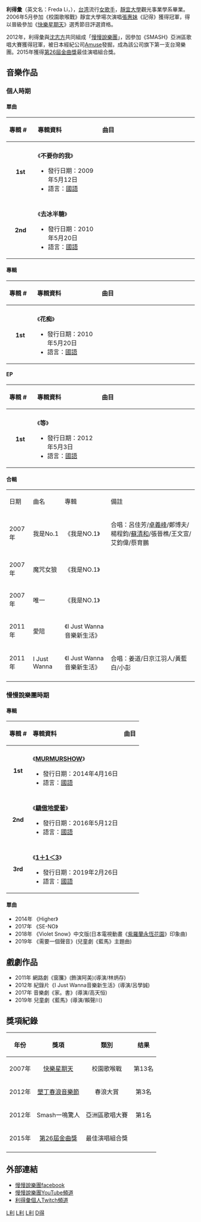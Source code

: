 {{藝人
|姓名 = 利得彙
|類型 = 女歌手
|圖片 = 
|圖片尺寸 = 
|圖片簡介 = 
|本名 = 
|英文名 = Freda Li
|羅馬拼音 = 
|綽號 = 點點
|國籍 = {{ROC}}
|出生日期 = {{birth date and age|1985|6|14}}
|出生地點 = 
|教育程度 = [[靜宜大學|靜宜大學]]觀光事業學系畢業
|音樂類型 = [[流行音樂|流行音樂]]
|出道作品 = 
|代表作 = 
|音樂專輯 = 
|職業 = [[歌手|歌手]]
|出道日期 = 
|活躍年代 = 2006年至今
|唱片公司 = 
|經紀公司 = 雅慕斯娛樂股份有限公司 
|相關團體 = [[慢慢說樂團|慢慢說樂團]]
|網站 = [http://www.amusetaiwan.com/ AMUSE ENTERTAINMENT TAIWAN INC.官方網站]
| awards = 2015年[[第26屆金曲獎|第26屆金曲獎]]最佳演唱組合獎
}}

'''利得彙'''（英文名：Freda Li，{{bd|1985年|6月14日|catIdx=L利}}），[[台湾|台湾]]流行[[女歌手|女歌手]]，[[靜宜大學|靜宜大學]]觀光事業學系畢業。2006年5月參加《校園歌喉戰》靜宜大學場次演唱[[張惠妹|張惠妹]]《記得》獲得冠軍，得以晉級參加《[[快樂星期天|快樂星期天]]》選秀節目評選資格。

2012年，利得彙與[[沈志方|沈志方]]共同組成「[[慢慢說樂團|慢慢說樂團]]」，因參加《SMASH》亞洲區歌唱大賽獲得冠軍，被日本經紀公司[[Amuse|Amuse]]發掘，成為該公司旗下第一支台灣樂團。2015年獲得[[第26屆金曲獎|第26屆金曲獎]]最佳演唱組合獎。

==音樂作品==
===個人時期===
====單曲====
{| class="wikitable"
!align="left" width="75px"| 專輯 #
!align="left" width="200px"| 專輯資料
!align="left" width="350px"| 曲目
|-
|- bgcolor="#F0F8FF"
! align="center"| '''1st'''
| align="left"| 《'''不要你的我'''》
*發行日期：2009年5月12日
*語言：[[國語|國語]]
|align="left" style="font-size: 85%;"|
{{hidden|曲目|
#不要你的我
#另一種天使
}}
|-
|- bgcolor="#F0F8FF"
! align="center"| '''2nd'''
| align="left"| 《'''去冰半糖'''》
*發行日期：2010年5月20日
*語言：[[國語|國語]]
|align="left" style="font-size: 85%;"|
{{hidden|曲目|
#去冰半糖
}}
|}
====專輯====
{| class="wikitable"
!align="left" width="75px"| 專輯 #
!align="left" width="200px"| 專輯資料
!align="left" width="350px"| 曲目
|-
|- bgcolor="#F0F8FF"
! align="center"| '''1st'''
| align="left"| 《'''花痴'''》
*發行日期：2010年5月20日
*語言：[[國語|國語]]
|align="left" style="font-size: 85%;"|
{{hidden|曲目|
#天使說，花開了
#花痴
#專屬製作
#My Flower
#不要你的我
#假 Rocker
#不想他啦
#噓...悄悄話
#再見太難
#目光
}}
|}

====EP====
{| class="wikitable"
!align="left" width="75px"| 專輯 #
!align="left" width="200px"| 專輯資料
!align="left" width="350px"| 曲目
|-
|- bgcolor="#F0F8FF"
! align="center"| '''1st'''
| align="left"| 《'''等'''》
*發行日期：2012年5月3日
*語言：[[國語|國語]]
|align="left" style="font-size: 85%;"|
{{hidden|曲目|
#stop and wait
#你在找誰?
#等
#這深夜
}}
|}

====合輯====
{| class="wikitable"
|- bgcolor="#EEEEEE" style="font-weight:bold;"
|日期
|曲名
|專輯
|備註
|-
|2007年
|我是No.1 
|《我是NO.1》
|合唱：呂佳芳/[[卓義峰|卓義峰]]/鄭博夫/楊程鈞/[[蘇清和|蘇清和]]/張晉樵/王文宣/艾鈞偉/蔡育鵬
|-
|2007年
|魔咒女狼
|《我是NO.1》
|
|-
|2007年
|唯一
|《我是NO.1》
|
|-
|2011年
|愛陪
|《I Just Wanna音樂新生活》
|
|-
|2011年
|I Just Wanna 
|《I Just Wanna音樂新生活》
|合唱：姜道/日京江羽人/黃藍白/小彭
|-
|}

===慢慢說樂團時期===
==== 專輯 ====
{| class="wikitable"
!align="left" | 專輯 #
!align="left" | 專輯資料
!align="left" | 曲目
|-
|- bgcolor="#F0F8FF"
! align="center"| '''1st'''
| align="left"| 《'''[[MURMURSHOW|MURMURSHOW]]'''》
*發行日期：2014年4月16日
*語言：[[國語|國語]]
|align="left" style="font-size: 85%;"|
{{hidden|曲目|
#故事是這樣開始的
#MURMURSHOW
#五虎
#標準解題
#別哭
#目光
#繼續走
#你知道嗎
#我們確定
#為自己開心
}}
|-
|- bgcolor="#F0F8FF"
! align="center"| '''2nd'''
| align="left"| 《'''[[驕傲地愛著|驕傲地愛著]]'''》
*發行日期：2016年5月12日
*語言：[[國語|國語]]
|align="left" style="font-size: 85%;"|
{{hidden|曲目|
#Differences(電視劇《[[大人情歌_(電視劇)|大人情歌]]》插曲)	 	
#喜歡待在家(電視劇《大人情歌》插曲/ 電視劇《[[植劇場|植劇場－戀愛沙塵暴]]》片頭曲)	
#討厭下雨天	
#說(電視劇《大人情歌》插曲/ 電影《天才無限家》中文主題曲)	
#多傻	 	
#不見	
#驕傲地愛著	
#Soulmate	
#無糖	
#纈草根
}}
|-
|- bgcolor="#F0F8FF"
! align="center"| '''3rd'''
| align="left"| 《'''[[1＋1＜3|1＋1＜3]]'''》
*發行日期：2019年2月26日
*語言：[[國語|國語]]
|align="left" style="font-size: 85%;"|
{{hidden|曲目|
#神隊友 God-like Teammate
#失眠電影院 Sleepless in Theater
#雷陣雨 Thunderstorm
#再見．快樂 So Long．Happiness
#痕跡 The Signs
#＜3
#Will You Miss Me
#井 #
#自導自演 Self-directed Heartbreak （電視劇《[[延禧攻略|延禧攻略]]》片頭曲）
#迷航 Getting Lost with You
}}
|}

==== 單曲 ====
*2014年 《Higher》
*2017年 《SE-NO》
*2018年 《Violet Snow》中文版(日本電視動畫《[[紫羅蘭永恆花園|紫羅蘭永恆花園]]》印象曲)
*2019年 《需要一個聲音》(兒童劇《藍馬》主題曲)

==戲劇作品==
*2011年 網路劇《窗簾》(飾演阿美)(導演/林炳存)
*2012年 紀錄片《I Just Wanna音樂新生活》(導演/呂學誠)
*2017年 音樂劇《家。書》(導演/高天恒)
*2019年 兒童劇《藍馬》(導演/賴聲川)

== 獎項紀錄 ==
{| class="wikitable" width=30% style="font-size:100%"
!align="center"|年份
!align="center"|獎項
!align="center"|類別
!align="center"|结果
|-
| 2007年 || [[快樂星期天|快樂星期天]] || 校園歌喉戰||第13名 
|-
| 2012年 || [[墾丁春浪音樂節|墾丁春浪音樂節]] || 春浪大賞 ||第3名
|-
| 2012年 || Smash一鳴驚人 || 亞洲區歌唱大賽 ||第1名
|-
| 2015年 || [[第26屆金曲獎|第26屆金曲獎]] || 最佳演唱組合獎 || {{won}}
|-
|}

==外部連結==
*[https://www.facebook.com/murmurshow?directed_target_id=0 慢慢說樂團facebook] {{Wayback|url=https://www.facebook.com/murmurshow?directed_target_id=0 |date=20200420014737 }}
*[https://www.youtube.com/user/freda614?directed_target_id=0 慢慢說樂團YouTube頻道]{{Wayback|url=https://www.youtube.com/user/freda614?directed_target_id=0 |date=20160316070045 }}
*[https://www.twitch.tv/freda_li 利得彙個人Twitch頻道] {{Wayback|url=https://www.twitch.tv/freda_li |date=20210213183931 }}

{{Golden-Melody-Group}}
[[Category:台灣女歌手|L利]]
[[Category:台灣華語流行音樂歌手|L利]]
[[Category:靜宜大學校友|L利]]
[[Category:利姓|D得]]